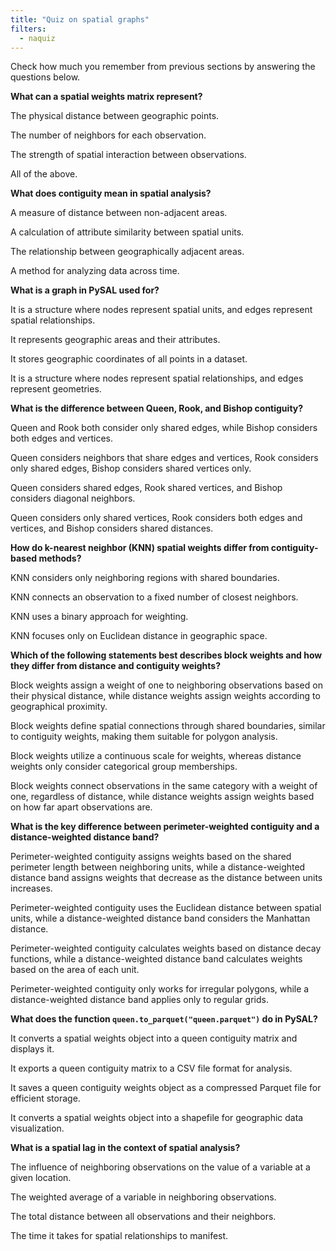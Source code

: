 ```yaml
---
title: "Quiz on spatial graphs"
filters:
  - naquiz
---
```


Check how much you remember from previous sections by answering the questions below.

:::::{.question}
**What can a spatial weights matrix represent?**

::::{.choices}

:::{.choice}
The physical distance between geographic points.
:::

:::{.choice}
The number of neighbors for each observation.
:::

:::{.choice}
The strength of spatial interaction between observations.
:::

:::{.choice .correct-choice}
All of the above.
:::

::::
:::::

:::::{.question}
**What does contiguity mean in spatial analysis?**

::::{.choices}

:::{.choice}
A measure of distance between non-adjacent areas.
:::

:::{.choice}
A calculation of attribute similarity between spatial units.
:::

:::{.choice .correct-choice}
The relationship between geographically adjacent areas.
:::

:::{.choice}
A method for analyzing data across time.
:::

::::
:::::

:::::{.question}
**What is a graph in PySAL used for?**

::::{.choices .correct-choice}

:::{.choice}
It is a structure where nodes represent spatial units, and edges represent spatial relationships.
:::

:::{.choice}
It represents geographic areas and their attributes.
:::

:::{.choice}
It stores geographic coordinates of all points in a dataset.
:::

:::{.choice}
It is a structure where nodes represent spatial relationships, and edges represent geometries.
:::

::::
:::::

:::::{.question}
**What is the difference between Queen, Rook, and Bishop contiguity?**

::::{.choices}

:::{.choice}
Queen and Rook both consider only shared edges, while Bishop considers both edges and vertices.
:::

:::{.choice .correct-choice}
Queen considers neighbors that share edges and vertices, Rook considers only shared edges, Bishop considers shared vertices only.
:::

:::{.choice}
Queen considers shared edges, Rook shared vertices, and Bishop considers diagonal neighbors.
:::

:::{.choice}
Queen considers only shared vertices, Rook considers both edges and vertices, and Bishop considers shared distances.
:::

::::
:::::

:::::{.question}
**How do k-nearest neighbor (KNN) spatial weights differ from contiguity-based methods?**

::::{.choices}

:::{.choice}
KNN considers only neighboring regions with shared boundaries.
:::

:::{.choice .correct-choice}
KNN connects an observation to a fixed number of closest neighbors.
:::

:::{.choice}
KNN uses a binary approach for weighting.
:::

:::{.choice}
KNN focuses only on Euclidean distance in geographic space.
:::

::::
:::::

:::::{.question}
**Which of the following statements best describes block weights and how they differ from distance and contiguity weights?**

::::{.choices}

:::{.choice}
Block weights assign a weight of one to neighboring observations based on their physical distance, while distance weights assign weights according to geographical proximity.
:::

:::{.choice}
Block weights define spatial connections through shared boundaries, similar to contiguity weights, making them suitable for polygon analysis.
:::

:::{.choice}
Block weights utilize a continuous scale for weights, whereas distance weights only consider categorical group memberships.
:::

:::{.choice .correct-choice}
Block weights connect observations in the same category with a weight of one, regardless of distance, while distance weights assign weights based on how far apart observations are.
:::

::::
:::::

:::::{.question}
**What is the key difference between perimeter-weighted contiguity and a distance-weighted distance band?**

::::{.choices}

:::{.choice .correct-choice}
Perimeter-weighted contiguity assigns weights based on the shared perimeter length between neighboring units, while a distance-weighted distance band assigns weights that decrease as the distance between units increases.
:::

:::{.choice}
Perimeter-weighted contiguity uses the Euclidean distance between spatial units, while a distance-weighted distance band considers the Manhattan distance.
:::

:::{.choice}
Perimeter-weighted contiguity calculates weights based on distance decay functions, while a distance-weighted distance band calculates weights based on the area of each unit.
:::

:::{.choice}
Perimeter-weighted contiguity only works for irregular polygons, while a distance-weighted distance band applies only to regular grids.
:::

::::
:::::


:::::{.question}
**What does the function `queen.to_parquet("queen.parquet")` do in PySAL?**

::::{.choices}

:::{.choice}
It converts a spatial weights object into a queen contiguity matrix and displays it.
:::

:::{.choice}
It exports a queen contiguity matrix to a CSV file format for analysis.
:::

:::{.choice .correct-choice}
It saves a queen contiguity weights object as a compressed Parquet file for efficient storage.
:::

:::{.choice}
It converts a spatial weights object into a shapefile for geographic data visualization.
:::

::::
:::::

:::::{.question}
**What is a spatial lag in the context of spatial analysis?**

::::{.choices}

:::{.choice}
The influence of neighboring observations on the value of a variable at a given location.
:::

:::{.choice  .correct-choice}
The weighted average of a variable in neighboring observations.
:::

:::{.choice}
The total distance between all observations and their neighbors.
:::

:::{.choice}
The time it takes for spatial relationships to manifest.
:::

::::
:::::